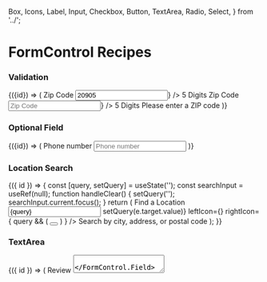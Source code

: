   Box,
  Icons,
  Label,
  Input,
  Checkbox,
  Button,
  TextArea,
  Radio,
  Select,
} from '../';

<Meta title="Components/Forms/FormControl/Recipes" />

# FormControl Recipes

### Validation

<Preview>
  <Story name="validation">
    {({id}) => (
      <Box>
        <FormControl.Field mb={4}>
          <Label htmlFor={id('zip-code')} required>
            Zip Code
          </Label>
          <Input
            aria-describedby={id('helper-text-1')}
            id={id('zip-code')}
            placeholder="Zip Code"
            value="20905"
            rightIcon={<Icons.CheckCircle aria-hidden color="ui.success" />}
          />
          <FormControl.Hint id={id('helper-text-1')}>5 Digits</FormControl.Hint>
        </FormControl.Field>
        <FormControl.Field>
          <Label htmlFor={id('zip-code-2')} required>
            Zip Code
          </Label>
          <Input
            id={id('zip-code-2')}
            placeholder="Zip Code"
            aria-describedby={`${id('helper-text-2')} ${id('error-text-2')}`}
            error
            rightIcon={<Icons.Error aria-hidden color="ui.error" />}
          />
          <FormControl.Hint id={id('helper-text-2')}>5 Digits</FormControl.Hint>
          <FormControl.Error id={id('error-text-2')}>
            Please enter a ZIP code
          </FormControl.Error>
        </FormControl.Field>
      </Box>
    )}
  </Story>
</Preview>

### Optional Field

<Preview>
  <Story name="optional">
    {({id}) => (
      <Box>
        <FormControl.Field mb={4}>
          <Label htmlFor={id('optional')} adornment="(optional)">
            Phone number
          </Label>
          <Input id={id('optional')} placeholder="Phone number" />
        </FormControl.Field>
      </Box>
    )}
  </Story>
</Preview>

### Location Search

<Preview>
  <Story name="location search">
    {({ id }) => {
      const [query, setQuery] = useState('');
      const searchInput = useRef(null);
      function handleClear() {
        setQuery('');
        searchInput.current.focus();
      }
      return (
        <FormControl.Field>
          <Label htmlFor={id('search')}>Find a Location</Label>
          <Input
            id={id('search')}
            ref={searchInput}
            aria-describedby={id('helper-text-3')}
            placeholder="Search"
            value={query}
            onChange={e => setQuery(e.target.value)}
            leftIcon={<Icons.Search aria-hidden />}
            rightIcon={
              query && (
                <Button variant="transparent" p={0} onClick={handleClear}>
                  <Icons.Close title="clear" color="brand.primary" />
                </Button>
              )
            }
          />
          <FormControl.Hint id={id('helper-text-3')}>
            Search by city, address, or postal code
          </FormControl.Hint>
        </FormControl.Field>
      );
    }}
  </Story>
</Preview>

### TextArea

<Preview>
  <Story name="textarea">
    {({ id }) => (
      <Box>
        <FormControl.Field mb={4}>
          <Label htmlFor={id('review-1')} required>
            Review
          </Label>
          <TextArea
            id={id('review-1')}
            value=""
            placeholder="Tell us your thoughts"
            maxCharacters={100}
          />
        </FormControl.Field>
        <FormControl.Field mb={4}>
          <Label htmlFor={id('review-2')} required>
            Review
          </Label>
          <TextArea
            id={id('review-2')}
            value="I love these t-shirts! I bought four - they're just great basics."
            placeholder="Tell us your thoughts"
            maxCharacters={100}
          />
        </FormControl.Field>
        <FormControl.Field>
          <Label htmlFor={id('review-3')} required>
            Review
          </Label>
          <TextArea
            id={id('review-3')}
            value="I love these t-shirts! I bought four - they're just great basics to have to wear with anything. My only issue is that they run small. I wear a 12-14 and normally fit in a L."
            aria-describedby={id('error-text-review-3')}
            placeholder="Tell us your thoughts"
            maxCharacters={100}
            error
          />
          <FormControl.Error id={id('error-text-review-3')}>
            Please enter a maximum of 100 characters.
          </FormControl.Error>
        </FormControl.Field>
      </Box>
    )}
  </Story>
</Preview>

### Checkbox

<Preview>
  <Story name="checkbox">
    {({ id }) => (
      <Box>
        <FormControl.FieldSet mb={4}>
          <Label as="legend" htmlFor={id('pizza-toppings')} required>
            Pizza Toppings
          </Label>
          <Checkbox
            name={id('pizza-topping')}
            aria-describedby={id('topping-price')}
            label="Ezzo Pepperoni"
          />
          <Checkbox
            name={id('pizza-topping')}
            aria-describedby={id('topping-price')}
            label="Chorizo"
          />
          <Checkbox
            name={id('pizza-topping')}
            disabled
            aria-describedby={id('topping-price')}
            label="Salami"
          />
          <Checkbox
            name={id('pizza-topping')}
            aria-describedby={id('topping-price')}
            label="Fior De Latte"
          />
          <Checkbox
            name={id('pizza-topping')}
            aria-describedby={id('topping-price')}
            label="Asiago"
          />
          <Checkbox
            name={id('pizza-topping')}
            aria-describedby={id('topping-price')}
            label="Smoled Mozzarella"
          />
          <Checkbox
            name={id('pizza-topping')}
            aria-describedby={id('topping-price')}
            label="Arugula"
          />
          <Checkbox
            name={id('pizza-topping')}
            aria-describedby={id('topping-price')}
            label="Pineapple"
          />
          <FormControl.Hint id={id('topping-price')}>
            $0.75 per topping
          </FormControl.Hint>
        </FormControl.FieldSet>
        <FormControl.FieldSet>
          <Label htmlFor={id('terms')} required>
            Terms and Conditions
          </Label>
          <Checkbox
            id={id('term')}
            aria-describedby={id('terms-error-text')}
            label="I agree to the terms and conditions."
            error
          />
          <FormControl.Error id={id('terms-error-text')}>
            Please agree to the terms and conditions
          </FormControl.Error>
        </FormControl.FieldSet>
      </Box>
    )}
  </Story>
</Preview>

### Radio

<Preview>
  <Story name="radio">
    {({ id }) => (
      <Box>
        <FormControl.FieldSet mb={4}>
          <Label as="legend" htmlFor={id('rating')} adornment="(optional)">
            I would recommend this service to others
          </Label>
          <Radio name={id('rating')} label="Strongly Agree" />
          <Radio name={id('rating')} label="Agree" />
          <Radio name={id('rating')} label="Neutral" />
          <Radio name={id('rating')} label="Disagree" />
          <Radio name={id('rating')} label="Strongly Disagree" />
        </FormControl.FieldSet>
        <FormControl.FieldSet>
          <Label htmlFor={id('employed')} required>
            Are you currently employed full-time?
          </Label>
          <Radio
            name={id('employed')}
            aria-describedby={id('employed-error-text')}
            label="Yes"
            error
          />
          <Radio
            name={id('employed')}
            aria-describedby={id('employed-error-text')}
            label="No"
            error
          />
          <FormControl.Error id={id('employed-error-text')}>
            Please select an answer
          </FormControl.Error>
        </FormControl.FieldSet>
      </Box>
    )}
  </Story>
</Preview>
